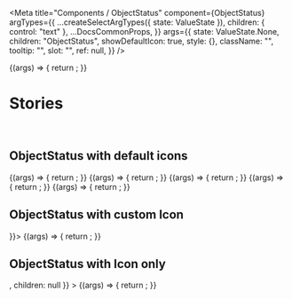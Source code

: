 
<Meta
  title="Components / ObjectStatus"
  component={ObjectStatus}
  argTypes={{
    ...createSelectArgTypes({ state: ValueState }),
    children: { control: "text" },
    ...DocsCommonProps,
  }}
  args={{
    state: ValueState.None,
    children: "ObjectStatus",
    showDefaultIcon: true,
    style: {},
    className: "",
    tooltip: "",
    slot: "",
    ref: null,
  }}
/>

<DocsHeader />

<Canvas>
  <Story name="Default">
    {(args) => {
      return <ObjectStatus {...args} />;
    }}
  </Story>
</Canvas>

<ArgsTable story="Default" />

<br />

# Stories

<br />

## ObjectStatus with default icons

<Canvas>
  <Story
    name="None"
    args={{
      state: ValueState.None,
      children: `Value State: ${ValueState.None}`,
    }}
  >
    {(args) => {
      return <ObjectStatus {...args} />;
    }}
  </Story>
  <Story
    name="Information"
    args={{
      state: ValueState.Information,
      children: `Value State: ${ValueState.Information}`,
    }}
  >
    {(args) => {
      return <ObjectStatus {...args} />;
    }}
  </Story>
  <Story
    name="Success"
    args={{
      state: ValueState.Success,
      children: `Value State: ${ValueState.Success}`,
    }}
  >
    {(args) => {
      return <ObjectStatus {...args} />;
    }}
  </Story>
  <Story
    name="Warning"
    args={{
      state: ValueState.Warning,
      children: `Value State: ${ValueState.Warning}`,
    }}
  >
    {(args) => {
      return <ObjectStatus {...args} />;
    }}
  </Story>
  <Story
    name="Error"
    args={{
      state: ValueState.Error,
      children: `Value State: ${ValueState.Error}`,
    }}
  >
    {(args) => {
      return <ObjectStatus {...args} />;
    }}
  </Story>
</Canvas>

## ObjectStatus with custom Icon

<Canvas>
  <Story name="with custom Icon" args={{ icon: <Icon name="sys-cancel" /> }}>
    {(args) => {
      return <ObjectStatus {...args} />;
    }}
  </Story>
</Canvas>

## ObjectStatus with Icon only

<Canvas>
  <Story
    name="with Icon only"
    args={{ icon: <Icon name="sys-cancel" />, children: null }}
  >
    {(args) => {
      return <ObjectStatus {...args} />;
    }}
  </Story>
</Canvas>
